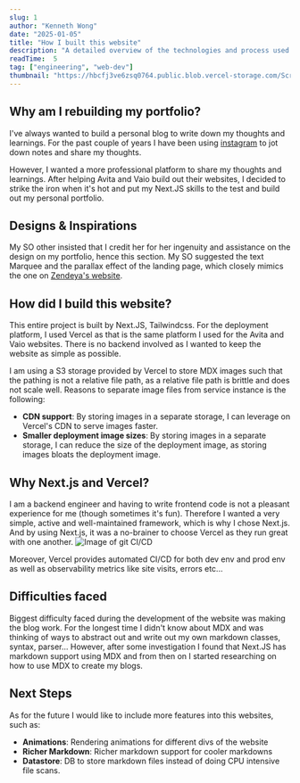 ```yaml
---
slug: 1
author: "Kenneth Wong"
date: "2025-01-05"
title: "How I built this website"
description: "A detailed overview of the technologies and process used to build my personal website."
readTime:  5
tag: ["engineering", "web-dev"]
thumbnail: "https://hbcfj3ve6zsq0764.public.blob.vercel-storage.com/Screenshot%202025-01-05%20at%205.15.42%E2%80%AFpm-kmdBxURIL3MAB44sN8aJ8hPvzFEoCW.png"
---
```

## Why am I rebuilding my portfolio?
I've always wanted to build a personal blog to write down my thoughts and learnings. For the past couple of years I have been using [instagram](https://www.instagram.com/werunm.env/) to jot down notes and share my thoughts.

However, I wanted a more professional platform to share my thoughts and learnings. After helping Avita and Vaio build out their websites, I decided to strike the iron when it's hot and put my Next.JS skills to the test and build out my personal portfolio.

## Designs & Inspirations
My SO other insisted that I credit her for her ingenuity and assistance on the design on my portfolio, hence this section. My SO suggested the text Marquee and the parallax effect of the landing page, which closely mimics the one on [Zendeya's website](https://www.zendaya.com/).

## How did I build this website?
This entire project is built by Next.JS, Tailwindcss. For the deployment platform,  I used Vercel as that is the same platform I used for the Avita and Vaio websites. There is no backend involved as I wanted to keep the website as simple as possible. 

I am using a S3 storage provided by Vercel to store MDX images such that the pathing is not a relative file path, as a relative file path is brittle and does not scale well. Reasons to separate image files from service instance is the following:
- **CDN support**: By storing images in a separate storage, I can leverage on Vercel's CDN to serve images faster.
- **Smaller deployment image sizes**: By storing images in a separate storage, I can reduce the size of the deployment image, as storing images bloats the deployment image.


## Why Next.js and Vercel?
I am a backend engineer and having to write frontend code is not a pleasant experience for me (though sometimes it's fun). Therefore I wanted a very simple, active and well-maintained framework, which is why I chose Next.js. And by using Next.js, it was a no-brainer to choose Vercel as they run great with one another.
![Image of git CI/CD](https://hbcfj3ve6zsq0764.public.blob.vercel-storage.com/Screenshot%202025-01-05%20at%205.42.08%E2%80%AFpm-VWgh56wLkUlx10nyky6GaSAlH4zVzH.png)

Moreover, Vercel provides automated CI/CD for both dev env and prod env as well as observability metrics like site visits, errors etc...

## Difficulties faced
Biggest difficulty faced during the development of the website was making the blog work. For the longest time I didn't know about MDX and was thinking of ways to abstract out and write out my own markdown classes, syntax, parser... However, after some investigation I found that Next.JS has markdown support using MDX and from then on I started researching on how to use MDX to create my blogs.

## Next Steps
As for the future I would like to include more features into this websites, such as:
- **Animations**: Rendering animations for different divs of the website
- **Richer Markdown**: Richer markdown support for cooler markdowns
- **Datastore**: DB to store markdown files instead of doing CPU intensive file scans.